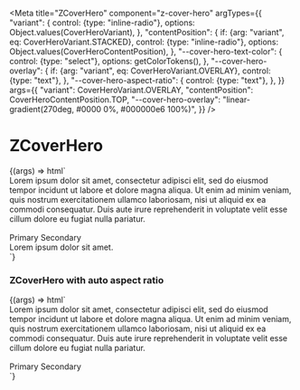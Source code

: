 
<Meta
  title="ZCoverHero"
  component="z-cover-hero"
  argTypes={{
    "variant": {
      control: {type: "inline-radio"},
      options: Object.values(CoverHeroVariant),
    },
    "contentPosition": {
      if: {arg: "variant", eq: CoverHeroVariant.STACKED},
      control: {type: "inline-radio"},
      options: Object.values(CoverHeroContentPosition),
    },
    "--cover-hero-text-color": {
      control: {type: "select"},
      options: getColorTokens(),
    },
    "--cover-hero-overlay": {
      if: {arg: "variant", eq: CoverHeroVariant.OVERLAY},
      control: {type: "text"},
    },
    "--cover-hero-aspect-ratio": {
      control: {type: "text"},
    },
  }}
  args={{
    "variant": CoverHeroVariant.OVERLAY,
    "contentPosition": CoverHeroContentPosition.TOP,
    "--cover-hero-overlay": "linear-gradient(270deg, #0000 0%, #000000e6 100%)",
  }}
/>

# ZCoverHero

<Canvas>
  <Story
    name="Custom aspect ratio"
    args={{"--cover-hero-aspect-ratio": "16/8"}}
  >
    {(args) => html`
      <div class="z-cover-hero-story-container">
        <z-cover-hero
          .contentPosition=${args.contentPosition}
          .variant=${args.variant}
          style=${styleMap({
            "--cover-hero-overlay": `${args["--cover-hero-overlay"]}`,
            "--cover-hero-text-color": `var(${args["--cover-hero-text-color"]})`,
            "--cover-hero-aspect-ratio": `${args["--cover-hero-aspect-ratio"]}`,
          })}
        >
          <img
            slot="cover"
            src="https://images.pexels.com/photos/10323759/pexels-photo-10323759.jpeg?auto=compress&cs=tinysrgb&w=1260&h=750&dpr=2"
            alt=""
          />
          <div slot="content">
            <div>
              Lorem ipsum dolor sit amet, consectetur adipisci elit, sed do eiusmod tempor incidunt ut labore et dolore
              magna aliqua. Ut enim ad minim veniam, quis nostrum exercitationem ullamco laboriosam, nisi ut aliquid ex
              ea commodi consequatur. Duis aute irure reprehenderit in voluptate velit esse cillum dolore eu fugiat
              nulla pariatur.
            </div>
            <div style="margin-top: 16px;">
              <z-button variant="primary">Primary</z-button>
              <z-button variant="secondary">Secondary</z-button>
            </div>
          </div>
          <z-info-reveal
            slot="info-reveal"
            position="bottom_right"
          >
            <span>Lorem ipsum dolor sit amet.</span>
          </z-info-reveal>
        </z-cover-hero>
      </div>
    `}
  </Story>
</Canvas>

### ZCoverHero with auto aspect ratio

<Canvas>
  <Story
    name="Auto aspect ratio"
    args={{"--cover-hero-aspect-ratio": ""}}
  >
    {(args) => html`
      <div class="z-cover-hero-story-container z-cover-hero-auto-ratio">
        <z-cover-hero
          variant=${args.variant}
          .contentPosition=${args.contentPosition}
          style=${styleMap({
            "--cover-hero-overlay": `${args["--cover-hero-overlay"]}`,
            "--cover-hero-text-color": `var(${args["--cover-hero-text-color"]})`,
            "--cover-hero-aspect-ratio": `${args["--cover-hero-aspect-ratio"]}`,
          })}
        >
          <img
            slot="cover"
            src="https://images.pexels.com/photos/4934920/pexels-photo-4934920.jpeg?auto=compress&cs=tinysrgb&w=1260&h=750&dpr=2"
            alt=""
          />
          <div slot="content">
            <div>
              Lorem ipsum dolor sit amet, consectetur adipisci elit, sed do eiusmod tempor incidunt ut labore et dolore
              magna aliqua. Ut enim ad minim veniam, quis nostrum exercitationem ullamco laboriosam, nisi ut aliquid ex
              ea commodi consequatur. Duis aute irure reprehenderit in voluptate velit esse cillum dolore eu fugiat
              nulla pariatur.
            </div>
            <div style="margin-top: 16px;">
              <z-button variant="primary">Primary</z-button>
              <z-button variant="secondary">Secondary</z-button>
            </div>
          </div>
        </z-cover-hero>
      </div>
    `}
  </Story>
</Canvas>

<ArgsTable of="z-cover-hero" />
